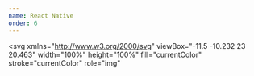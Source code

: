 ```yaml
---
name: React Native
order: 6
---
```


<svg
  xmlns="http://www.w3.org/2000/svg"
  viewBox="-11.5 -10.232 23 20.463"
  width="100%"
  height="100%"
  fill="currentColor"
  stroke="currentColor"
  role="img"
>
  <circle r="2.05" stroke="none" />
  <g fill="none">
    <ellipse rx="11" ry="4.2" />
    <ellipse rx="11" ry="4.2" transform="rotate(60)" />
    <ellipse rx="11" ry="4.2" transform="rotate(120)" />
  </g>
</svg>
